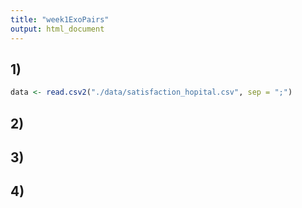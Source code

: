 ```yaml
---
title: "week1ExoPairs"
output: html_document
---
```



## 1)

```r
data <- read.csv2("./data/satisfaction_hopital.csv", sep = ";")

```

## 2)


## 3)

## 4)


